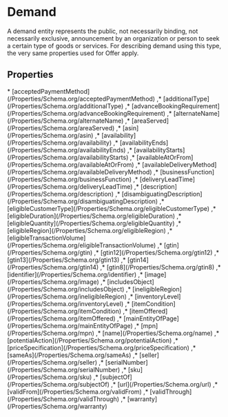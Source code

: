# Demand

A demand entity represents the public, not necessarily binding, not necessarily exclusive, announcement by an organization or person to seek a certain type of goods or services. For describing demand using this type, the very same properties used for Offer apply.

## Properties

<Grid>
* [acceptedPaymentMethod](/Properties/Schema.org/acceptedPaymentMethod)
,* [additionalType](/Properties/Schema.org/additionalType)
,* [advanceBookingRequirement](/Properties/Schema.org/advanceBookingRequirement)
,* [alternateName](/Properties/Schema.org/alternateName)
,* [areaServed](/Properties/Schema.org/areaServed)
,* [asin](/Properties/Schema.org/asin)
,* [availability](/Properties/Schema.org/availability)
,* [availabilityEnds](/Properties/Schema.org/availabilityEnds)
,* [availabilityStarts](/Properties/Schema.org/availabilityStarts)
,* [availableAtOrFrom](/Properties/Schema.org/availableAtOrFrom)
,* [availableDeliveryMethod](/Properties/Schema.org/availableDeliveryMethod)
,* [businessFunction](/Properties/Schema.org/businessFunction)
,* [deliveryLeadTime](/Properties/Schema.org/deliveryLeadTime)
,* [description](/Properties/Schema.org/description)
,* [disambiguatingDescription](/Properties/Schema.org/disambiguatingDescription)
,* [eligibleCustomerType](/Properties/Schema.org/eligibleCustomerType)
,* [eligibleDuration](/Properties/Schema.org/eligibleDuration)
,* [eligibleQuantity](/Properties/Schema.org/eligibleQuantity)
,* [eligibleRegion](/Properties/Schema.org/eligibleRegion)
,* [eligibleTransactionVolume](/Properties/Schema.org/eligibleTransactionVolume)
,* [gtin](/Properties/Schema.org/gtin)
,* [gtin12](/Properties/Schema.org/gtin12)
,* [gtin13](/Properties/Schema.org/gtin13)
,* [gtin14](/Properties/Schema.org/gtin14)
,* [gtin8](/Properties/Schema.org/gtin8)
,* [identifier](/Properties/Schema.org/identifier)
,* [image](/Properties/Schema.org/image)
,* [includesObject](/Properties/Schema.org/includesObject)
,* [ineligibleRegion](/Properties/Schema.org/ineligibleRegion)
,* [inventoryLevel](/Properties/Schema.org/inventoryLevel)
,* [itemCondition](/Properties/Schema.org/itemCondition)
,* [itemOffered](/Properties/Schema.org/itemOffered)
,* [mainEntityOfPage](/Properties/Schema.org/mainEntityOfPage)
,* [mpn](/Properties/Schema.org/mpn)
,* [name](/Properties/Schema.org/name)
,* [potentialAction](/Properties/Schema.org/potentialAction)
,* [priceSpecification](/Properties/Schema.org/priceSpecification)
,* [sameAs](/Properties/Schema.org/sameAs)
,* [seller](/Properties/Schema.org/seller)
,* [serialNumber](/Properties/Schema.org/serialNumber)
,* [sku](/Properties/Schema.org/sku)
,* [subjectOf](/Properties/Schema.org/subjectOf)
,* [url](/Properties/Schema.org/url)
,* [validFrom](/Properties/Schema.org/validFrom)
,* [validThrough](/Properties/Schema.org/validThrough)
,* [warranty](/Properties/Schema.org/warranty)

</Grid>

